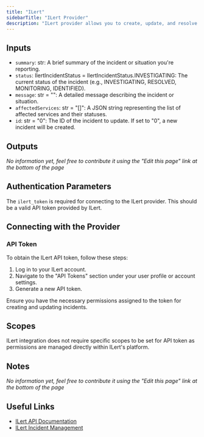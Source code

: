 ```yaml
---
title: "ILert"
sidebarTitle: "ILert Provider"
description: "ILert provider allows you to create, update, and resolve incidents in ILert for effective incident management and response."
---
```


## Inputs

- `summary`: str: A brief summary of the incident or situation you're reporting.
- `status`: IlertIncidentStatus = IlertIncidentStatus.INVESTIGATING: The current status of the incident (e.g., INVESTIGATING, RESOLVED, MONITORING, IDENTIFIED).
- `message`: str = "": A detailed message describing the incident or situation.
- `affectedServices`: str = "[]": A JSON string representing the list of affected services and their statuses.
- `id`: str = "0": The ID of the incident to update. If set to "0", a new incident will be created.

## Outputs

_No information yet, feel free to contribute it using the "Edit this page" link at the bottom of the page_

## Authentication Parameters

The `ilert_token` is required for connecting to the ILert provider. This should be a valid API token provided by ILert.

## Connecting with the Provider

### API Token

To obtain the ILert API token, follow these steps:

1. Log in to your ILert account.
2. Navigate to the "API Tokens" section under your user profile or account settings.
3. Generate a new API token.

Ensure you have the necessary permissions assigned to the token for creating and updating incidents.

## Scopes

ILert integration does not require specific scopes to be set for API token as permissions are managed directly within ILert's platform.

## Notes

_No information yet, feel free to contribute it using the "Edit this page" link at the bottom of the page_

## Useful Links

- [ILert API Documentation](https://api.ilert.com/api-docs/)
- [ILert Incident Management](https://www.ilert.com/incident-management/)
